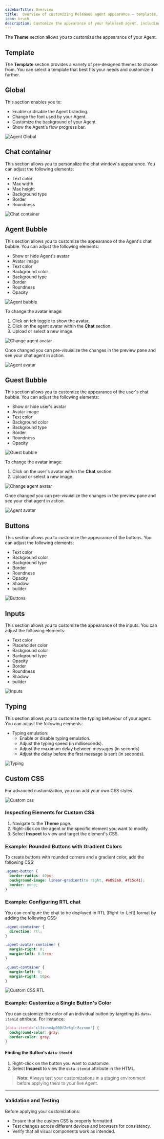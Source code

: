 ```yaml
---
sidebarTitle: Overview
title:  Overview of customizing Release0 agent appearance — templates, chat bubbles, and CSS styling
icon: brush
description: Customize the appearance of your Release0 agent, including templates, chat bubbles, and CSS. This guide provides an overview of the Theme section, including how to change the agent's look and feel, customize chat bubbles, and apply custom CSS styles.
---
```


The **Theme** section allows you to customize the appearance of your Agent.

## Template

The **Template** section provides a variety of pre-designed themes to choose from. You can select a template that best fits your needs and customize it further.

## Global

This section enables you to:
- Enable or disable the Agent branding.
- Change the font used by your Agent.
- Customize the background of your Agent.
- Show the Agent's flow progress bar.

 <Frame style={{ maxWidth: '400px' }}>
  <img src="/images/theme/global.png" alt="Agent Global" />
</Frame>

## Chat container

This section allows you to personalize the chat window's appearance. You can adjust the following elements:
- Text color
- Max width
- Max height
- Background type
- Border
- Roundness

 <Frame style={{ maxWidth: '400px' }}>
  <img src="/images/theme/chat-container.png" alt="Chat conteiner" />
</Frame>

## Agent Bubble 
This section allows you to customize the appearance of the Agent's chat bubble. You can adjust the following elements:
- Show or hide Agent's avatar
- Avatar image
- Text color
- Background color
- Background type
- Border
- Roundness
- Opacity

 <Frame style={{ maxWidth: '400px' }}>
  <img src="/images/theme/agent-bubble.png" alt="Agent bubble" />
</Frame>

To change the avatar image:
1. Click on teh toggle to show the avatar.
2. Click on the agent avatar within the **Chat** section.
3. Upload or select a new image.

<Frame style={{ maxWidth: '400px' }}>
  <img src="/images/theme/change-agent-avatar.png" alt="Change agent avatar" />
</Frame>

Once changed you can pre-visuialize the changes in the preview pane and see your chat agent in action.
<Frame style={{ maxWidth: '600px' }}>
  <img src="/images/theme/agent-avatar.png" alt="Agent avatar" />
</Frame>

## Guest Bubble
This section allows you to customize the appearance of the user's chat bubble. You can adjust the following elements:
- Show or hide user's avatar
- Avatar image
- Text color
- Background color
- Background type
- Border
- Roundness
- Opacity

 <Frame style={{ maxWidth: '400px' }}>
  <img src="/images/theme/guest-bubble.png" alt="Guest bubble" />
</Frame>

To change the avatar image:
1. Click on the user's avatar within the **Chat** section.
2. Upload or select a new image.

<Frame style={{ maxWidth: '400px' }}>
  <img src="/images/theme/change-guest-avatar.png" alt="Change agent avatar" />
</Frame>

Once changed you can pre-visuialize the changes in the preview pane and see your chat agent in action.
<Frame style={{ maxWidth: '600px' }}>
  <img src="/images/theme/guest-avatar.png" alt="Agent avatar" />
</Frame>

## Buttons
This section allows you to customize the appearance of the buttons. You can adjust the following elements:
- Text color
- Background color
- Background type
- Border
- Roundness
- Opacity
- Shadow
- builder

 <Frame style={{ maxWidth: '400px' }}>
  <img src="/images/theme/buttons.png" alt="Buttons" />
</Frame>

## Inputs
This section allows you to customize the appearance of the inputs. You can adjust the following elements:
- Text color
- Placeholder color
- Background color
- Background type
- Opacity
- Border
- Roundness
- Shadow
- builder

 <Frame style={{ maxWidth: '400px' }}>
  <img src="/images/theme/inputs.png" alt="Inputs" />
</Frame>

## Typing
This section allows you to customize the typing behaviour of your agent.  You can adjust the following elements:

- Typing emulation: 
  - Enable or disable typing emulation.
  - Adjust the typing speed (in milliseconds).
  - Adjust the maximum delay between messages (in seconds)
  - Adjust the delay before the first message is sent (in seconds).

<Frame style={{ maxWidth: '400px' }}>
  <img src="/images/theme/typing.png" alt="Typing" />
</Frame>

## Custom CSS

For advanced customization, you can add your own CSS styles.

 <Frame style={{ maxWidth: '400px' }}>
  <img src="/images/theme/custom-css.png" alt="Custom css" />
</Frame>

### Inspecting Elements for Custom CSS
1. Navigate to the **Theme** page.
2. Right-click on the agent or the specific element you want to modify.
3. Select **Inspect** to view and target the element's CSS.

### Example: Rounded Buttons with Gradient Colors
To create buttons with rounded corners and a gradient color, add the following CSS:

```css
.agent-button {
  border-radius: 40px;
  background-image: linear-gradient(to right, #e052a0, #f15c41);
  border: none;
}
```

### Example: Configuring RTL chat
You can configure the chat to be displayed in RTL (Right-to-Left) format by adding the following CSS:


   ```css
   .agent-container {
     direction: rtl;
   }

   .agent-avatar-container {
     margin-right: 0;
     margin-left: 0.5rem;
   }

   .guest-container {
     margin-left: 0;
     margin-right: 50px;
   }
   ```


 <Frame style={{ maxWidth: '600px' }}>
  <img src="/images/guides/rtl.gif" alt="Custom CSS RTL" />
</Frame>

### Example: Customize a Single Button's Color
You can customize the color of an individual button by targeting its `data-itemid` attribute. For instance:

```css
[data-itemid='cl3iunm4p000f2e6gfr8cznnn'] {
  background-color: gray;
  border-color: gray;
}
```

#### Finding the Button's `data-itemid`
1. Right-click on the button you want to customize.
2. Select **Inspect** to view the `data-itemid` attribute in the HTML.

> **Note**: Always test your customizations in a staging environment before applying them to your live Agent.

---

### Validation and Testing

Before applying your customizations:
- Ensure that the custom CSS is properly formatted.
- Test changes across different devices and browsers for consistency.
- Verify that all visual components work as intended.
